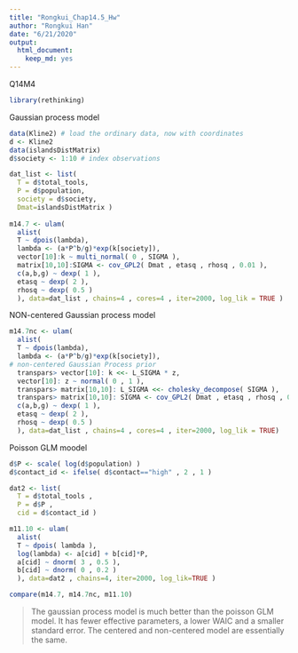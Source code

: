 ```yaml
---
title: "Rongkui_Chap14.5_Hw"
author: "Rongkui Han"
date: "6/21/2020"
output: 
  html_document: 
    keep_md: yes
---
```


Q14M4
```r
library(rethinking)
```

Gaussian process model
```r
data(Kline2) # load the ordinary data, now with coordinates
d <- Kline2
data(islandsDistMatrix)
d$society <- 1:10 # index observations

dat_list <- list(
  T = d$total_tools,
  P = d$population,
  society = d$society,
  Dmat=islandsDistMatrix )
  
m14.7 <- ulam(
  alist(
  T ~ dpois(lambda),
  lambda <- (a*P^b/g)*exp(k[society]),
  vector[10]:k ~ multi_normal( 0 , SIGMA ),
  matrix[10,10]:SIGMA <- cov_GPL2( Dmat , etasq , rhosq , 0.01 ),
  c(a,b,g) ~ dexp( 1 ),
  etasq ~ dexp( 2 ),
  rhosq ~ dexp( 0.5 )
  ), data=dat_list , chains=4 , cores=4 , iter=2000, log_lik = TRUE )


```

NON-centered Gaussian process model
```r
m14.7nc <- ulam( 
  alist(
  T ~ dpois(lambda),
  lambda <- (a*P^b/g)*exp(k[society]),
# non-centered Gaussian Process prior
  transpars> vector[10]: k <<- L_SIGMA * z,
  vector[10]: z ~ normal( 0 , 1 ),
  transpars> matrix[10,10]: L_SIGMA <<- cholesky_decompose( SIGMA ),
  transpars> matrix[10,10]: SIGMA <- cov_GPL2( Dmat , etasq , rhosq , 0.01 ),
  c(a,b,g) ~ dexp( 1 ),
  etasq ~ dexp( 2 ),
  rhosq ~ dexp( 0.5 )
  ), data=dat_list , chains=4 , cores=4 , iter=2000, log_lik = TRUE)
```



Poisson GLM moodel
```r
d$P <- scale( log(d$population) ) 
d$contact_id <- ifelse( d$contact=="high" , 2 , 1 )

dat2 <- list(
  T = d$total_tools ,
  P = d$P ,
  cid = d$contact_id )

m11.10 <- ulam(
  alist(
  T ~ dpois( lambda ),
  log(lambda) <- a[cid] + b[cid]*P,
  a[cid] ~ dnorm( 3 , 0.5 ),
  b[cid] ~ dnorm( 0 , 0.2 )
  ), data=dat2 , chains=4, iter=2000, log_lik=TRUE )

```

```r
compare(m14.7, m14.7nc, m11.10)
```

> The gaussian process model is much better than the poisson GLM model. It has fewer effective parameters, a lower WAIC and a smaller standard error. The centered and non-centered model are essentially the same. 